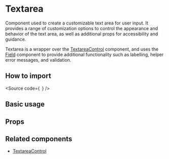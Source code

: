 

<Meta of={Stories} />

<H1>Textarea</H1>

Component used to create a customizable text area for user input.
It provides a range of customization options to control the appearance and behavior of the text area,
as well as additional props for accessibility and guidance.

Textarea is a wrapper over the [TextareaControl](?path=/docs/components-core-form-textareacontrol--docs)
component, and uses the [Field](?path=/docs/components-core-form-field--docs)
component to provide additional functionality such as labelling, helper error messages, and validation.

<H2>How to import</H2>

<Source
  code={`
`}
/>

<H2>Basic usage</H2>

<Canvas of={Stories.Base} />

<H2>Props</H2>

<ArgTypes of={Stories} />

## Related components

- [TextareaControl](?path=/docs/components-core-form-textareacontrol--docs)
